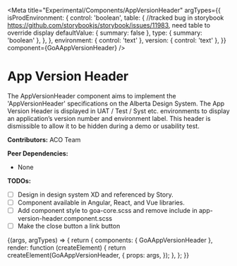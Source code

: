 
<Meta
  title="Experimental/Components/AppVersionHeader"
  argTypes={{
    isProdEnvironment: {
      control: 'boolean',
      table: {
        //tracked bug in storybook https://github.com/storybookjs/storybook/issues/11983, need table to override display
        defaultValue: { summary: false },
        type: { summary: 'boolean' },
      },
    },
    environment: { control: 'text' },
    version: { control: 'text' },
  }}
  component={GoAAppVersionHeader}
/>

# App Version Header

The AppVersionHeader component aims to implement the 'AppVersionHeader' specifications on the Alberta Design System.
The App Version Header is displayed in UAT / Test / Syst etc. environments to display an application’s version number and environment label. This header is dismissible to allow it to be hidden during a demo or usability test.

**Contributors:** ACO Team

**Peer Dependencies:**

- None

**TODOs:**

- [ ] Design in design system XD and referenced by Story.
- [ ] Component available in Angular, React, and Vue libraries.
- [ ] Add component style to goa-core.scss and remove include in app-version-header.component.scss
- [ ] Make the close button a link button

<Canvas>
  <Story
    name="AppVersionHeader"
    height={100}
    args={{
      isProdEnvironment: false,
      environment: 'test',
      version: '1.0',
    }}
  >
    {(args, argTypes) => {
      return {
        components: { GoAAppVersionHeader },
        render: function (createElement) {
          return createElement(GoAAppVersionHeader, {
            props: args,
          });
        },
      };
    }}
  </Story>
</Canvas>
